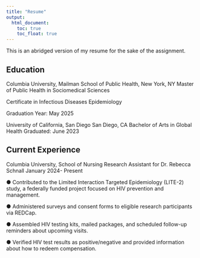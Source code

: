 ```yaml
---
title: "Resume"
output: 
  html_document:
    toc: true
    toc_float: true
---
```


This is an abridged version of my resume for the sake of the assignment.


## Education
Columbia University, Mailman School of Public Health, New York, NY
Master of Public Health in Sociomedical Sciences 

Certificate in Infectious Diseases Epidemiology 

Graduation Year: May 2025

University of California, San Diego San Diego, CA
Bachelor of Arts in Global Health Graduated: June 2023

## Current Experience 

Columbia University, School of Nursing 
Research Assistant for Dr. Rebecca Schnall January 2024- Present

● Contributed to the Limited Interaction Targeted Epidemiology (LITE-2) study, a federally funded project
focused on HIV prevention and management.

● Administered surveys and consent forms to eligible research participants via REDCap.

● Assembled HIV testing kits, mailed packages, and scheduled follow-up reminders about upcoming visits.

● Verified HIV test results as positive/negative and provided information about how to redeem
compensation.
